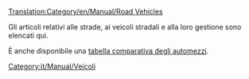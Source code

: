 [[Translation:Category/en/Manual/Road Vehicles]]

Gli articoli relativi alle strade, ai veicoli stradali e alla loro gestione sono elencati qui.



È anche disponibile una [[en/Comparazione automezzi|tabella comparativa degli automezzi]].

[[Category:it/Manual/Veicoli]]